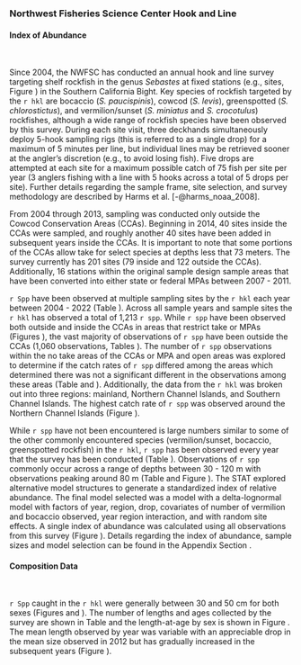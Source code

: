 ### Northwest Fisheries Science Center Hook and Line

#### Index of Abundance 
\

Since 2004, the NWFSC has conducted an annual hook and line survey targeting shelf rockfish in the genus *Sebastes* at fixed stations (e.g., sites, Figure \ref{fig:nwfsc-hkl-map}) in the Southern California Bight. Key species of rockfish targeted by the `r hkl` are bocaccio (*S. paucispinis*), cowcod (*S. levis*), greenspotted (*S. chlorostictus*), and vermilion/sunset (*S. miniatus* and *S. crocotulus*) rockfishes, although a wide range of rockfish species have been observed by this survey. During each site visit, three deckhands simultaneously deploy 5-hook sampling rigs (this is referred to as a single drop) for a maximum of 5 minutes per line, but individual lines may be retrieved sooner at the angler's discretion (e.g., to avoid losing fish). Five drops are attempted at each site for a maximum possible catch of 75 fish per site per year (3 anglers fishing with a line with 5 hooks across a total of 5 drops per site). Further details regarding the sample frame, site selection, and survey methodology are described by Harms et al. [-@harms_noaa_2008]. 

From 2004 through 2013, sampling was conducted only outside the Cowcod Conservation Areas (CCAs). Beginning in 2014, 40 sites inside the CCAs were sampled, and roughly another 40 sites have been added in subsequent years inside the CCAs. It is important to note that some portions of the CCAs allow take for select species at depths less that 73 meters. The survey currently has 201 sites (79 inside and 122 outside the CCAs). Additionally, 16 stations within the original sample design sample areas that have been converted into either state or federal MPAs between 2007 - 2011.  

`r Spp` have been observed at multiple sampling sites by the `r hkl` each year between 2004 - 2022 (Table \ref{tab:nwfsc-hkl-obs}). Across all sample years and sample sites the `r hkl`  has observed a total of 1,213 `r spp`. While `r spp` have been observed both outside and inside the CCAs in areas that restrict take or MPAs (Figures \ref{fig:nwfsc-hkl-site}), the vast majority of observations of `r spp` have been outside the CCAs (1,060 observations, Tables \ref{tab:nwfsc-hkl-obs}).  The number of `r spp` observations within the no take areas of the CCAs or MPA and open areas was explored to determine if the catch rates of `r spp` differed among the areas which determined there was not a significant different in the observations among these areas (Table  and \ref{tab:nwfsc-hkl-obs-mpa}). Additionally, the data from the `r hkl` was broken out into three regions: mainland, Northern Channel Islands, and Southern Channel Islands.  The highest catch rate of `r spp` was observed around the Northern Channel Islands (Figure \ref{fig:nwfsc-hkl-region-main}). 

While `r spp` have not been encountered is large numbers similar to some of the other commonly encountered species (vermilion/sunset, bocaccio, greenspotted rockfish) in the `r hkl`, `r spp` has been observed every year that the survey has been conducted (Table \ref{tab:nwfsc-hkl-pos-year}). Observations of `r spp` commonly occur across a range of depths between 30 - 120 m with observations peaking around 80 m (Table \ref{tab:nwfsc-hkl-pos-depth} and Figure \ref{fig:nwfsc-hkl-depth}). The STAT explored alternative model structures to generate a standardized index of relative abundance. The final model selected was a model with a delta-lognormal model with factors of year, region, drop,  covariates of number of vermilion and bocaccio observed, year region interaction, and with random site effects. A single index of abundance was calculated using all observations from this survey (Figure \ref{fig:nwfsc-hkl-index-main}). Details regarding the index of abundance, sample sizes and model selection can be found in the Appendix Section \ref{nwfsc-hkl-model}.

#### Composition Data 
\

`r Spp` caught in the `r hkl` were generally between 30 and 50 cm for both sexes (Figures \ref{fig:nwfsc-hkl-site-len} and \ref{fig:hkl-len-data}). The number of lengths and ages collected by the survey are shown in Table \ref{tab:nwfsc-hkl-samples} and the length-at-age by sex is shown in Figure \ref{fig:nwfsc-hkl-len-age}. The mean length observed by year was variable with an appreciable drop in the mean size observed in 2012 but has gradually increased in the subsequent years (Figure \ref{fig:mean-hkl-len-data}). 
